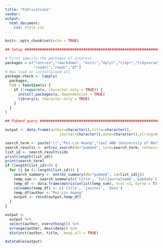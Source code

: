 ```yaml
---
title: "Publications"
navbar:
output: 
  html_document: 
    css: style.css
---
```


```r
knitr::opts_chunk$set(echo = TRUE)

## Setup #######################################################################

# First specify the packages of interest
packages = c("rentrez","rmarkdown", "knitr","dplyr","tidyr","tidyverse","stringr",
             "readxl","readr","DT")
# Now load or install&load all
package.check <- lapply(
  packages,
  FUN = function(x) {
    if (!require(x, character.only = TRUE)) {
      install.packages(x, dependencies = TRUE)
      library(x, character.only = TRUE)
    }
  }
)

## Pubmed query ################################################################

output <- data.frame(author=character(),title=character(),
                         journal=character(),date=character(),stringsAsFactors=FALSE)

search_term <- paste("((","Pei-Lin Huang","[au] AND (University of Maryland [ad] OR ","University of Florida"," [ad] OR ","Johns Hopkins University"," [ad]) NOT (Cells [mh] AND animals [mh]))")
search_results <- entrez_search(db="pubmed", term=search_term, retmax=40)
list_id <- search_results$ids
print(length(list_id))
print(search_term)
if (length(list_id)>0) {
  for (j in (1:length(list_id))) {
    search_summary <- entrez_summary(db="pubmed", id=list_id[j])
    temp_sum <- search_summary[c('title', 'fulljournalname','pubdate')]
    temp_df <- data.frame(matrix(unlist(temp_sum), ncol =3, byrow = T))
    colnames(temp_df) <- c('title', 'journal', 'date')
    temp_df$author <-"Pei-Lin Huang"
    output <- rbind(output,temp_df)
  }
}

output <- 
  output %>% 
  select(author, everything()) %>% 
  arrange(author, desc(date)) %>% 
  distinct(author, title, .keep_all = TRUE)

```


```r
datatable(output)
```


